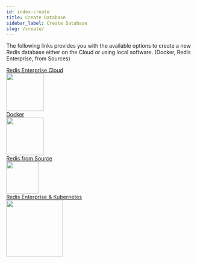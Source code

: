 ```yaml
---
id: index-create
title: Create Database
sidebar_label: Create Database
slug: /create/
---
```



The following links provides you with the available options to create a new Redis database either on the Cloud or using local software. (Docker, Redis Enterprise, from Sources)

<div className="row text--center">
<div className=" col text--center " >
<div className="ri-container text--center">
<div className="ri-description-short text--center ">
    <div className="ri-icon"><span className="fe fe-zap" /></div>
    <div className="ri-detail text--center ">
        <div className="ri-title text--center "><a  href={useBaseUrl('/create/cloud')}>Redis Enterprise Cloud</a></div>
        <div className="ri-description text--center">
        <a  href={useBaseUrl('/create/cloud')}>
            <img src={useBaseUrl('/img/logos/cloud.png')} width="100"/>
        </a>
        </div>
    </div>
</div>
</div>
</div>

<div className=" col text--center" >
<div className="ri-container">
<div className="ri-description-short ">
    <div className="ri-icon"><span className="fe fe-zap" /></div>
    <div className="ri-detail ">
        <div className="ri-title"><a  href={useBaseUrl('/create/docker')}>Docker</a></div>
        <div className="ri-description text--center">
        <a  href={useBaseUrl('/create/docker')}>
            <img src={useBaseUrl('/img/logos/docker.png')} width="100"/>
        </a>
        </div>
    </div>
</div>
</div>
</div>
</div>

<div className="row text--center">

<div className=" col " >
<div className="ri-container">
<div className="ri-description-short ">
    <div className="ri-icon"><span className="fe fe-zap" /></div>
    <div className="ri-detail">
        <div className="ri-title"><a  href={useBaseUrl('/create/resoftware')}>Redis from Source</a></div>
        <div className="ri-description text--center ">
        <a  href={useBaseUrl('/create/resoftware')}>
        <img src={useBaseUrl('/img/redis-logo.png')} width="85" />
        </a>
        </div>
    </div>
</div>
</div>
</div>

<div className=" col " >
<div className="ri-container">
<div className="ri-description-short ">
    <div className="ri-icon"><span className="fe fe-zap" /></div>
    <div className="ri-detail">
        <div className="ri-title"><a  href="https://docs.redislabs.com/latest/platforms/">Redis Enterprise & Kubernetes</a></div>
        <div className="ri-description text--center ">
        <a  href="https://docs.redislabs.com/latest/platforms/">
        <img src={useBaseUrl('/img/logos/kubernetes.png')} width="150" />
        </a>
        </div>
    </div>
</div>
</div>
</div>

</div>






